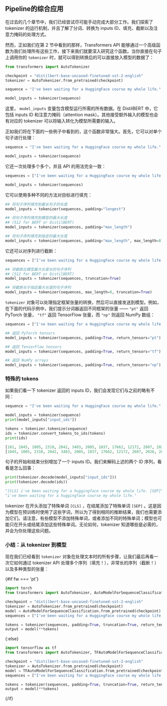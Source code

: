 ## Pipeline的综合应用 

在过去的几个章节中，我们已经尝试尽可能手动完成大部分工作。我们探索了 tokenizer 的运行机制，并且了解了分词、转换为 inputs ID、填充、截断以及注意力掩码的处理方式。

然而，正如我们在第 2 节中看到的那样，Transformers API 能够通过一个高级函数为我们处理所有这些工作，接下来我们就要深入研究这个函数。当你直接在句子上调用你的 `tokenizer` 时，就可以得到转换后的可以直接放入模型的数据了：

```python
from transformers import AutoTokenizer

checkpoint = "distilbert-base-uncased-finetuned-sst-2-english"
tokenizer = AutoTokenizer.from_pretrained(checkpoint)

sequence = "I've been waiting for a HuggingFace course my whole life."

model_inputs = tokenizer(sequence)
```

这里， `model_inputs` 变量包含模型运行所需的所有数据。在 DistilBERT 中，它包括 inputs ID 和注意力掩码（attention mask）。其他接受额外输入的模型也会有对应的 tokenizer 可以将输入转化为模型所需要的输入。

正如我们将在下面的一些例子中看到的，这个函数非常强大。首先，它可以对单个句子进行处理：

```python
sequence = "I've been waiting for a HuggingFace course my whole life."

model_inputs = tokenizer(sequence)
```

它还一次处理多个多个，并且 API 的用法完全一致：

```python
sequences = ["I've been waiting for a HuggingFace course my whole life.", "So have I!"]

model_inputs = tokenizer(sequences)
```

它可以使用多种不同的方法对目标进行填充：

```python
## 将句子序列填充到最长句子的长度
model_inputs = tokenizer(sequences, padding="longest")

## 将句子序列填充到模型的最大长度
## (512 for BERT or DistilBERT)
model_inputs = tokenizer(sequences, padding="max_length")

## 将句子序列填充到指定的最大长度
model_inputs = tokenizer(sequences, padding="max_length", max_length=8)
```

它还可以对序列进行截断：

```python
sequences = ["I've been waiting for a HuggingFace course my whole life.", "So have I!"]

## 将截断比模型最大长度长的句子序列
## (512 for BERT or DistilBERT)
model_inputs = tokenizer(sequences, truncation=True)

## 将截断长于指定最大长度的句子序列
model_inputs = tokenizer(sequences, max_length=8, truncation=True)
```

`tokenizer` 对象可以处理指定框架张量的转换，然后可以直接发送到模型。例如，在下面的代码示例中，我们提示分词器返回不同框架的张量 —— `"pt"` 返回 PyTorch 张量， `"tf"` 返回 TensorFlow 张量，而 `"np"` 则返回 NumPy 数组：

```python
sequences = ["I've been waiting for a HuggingFace course my whole life.", "So have I!"]

## 返回 PyTorch tensors
model_inputs = tokenizer(sequences, padding=True, return_tensors="pt")

## 返回 TensorFlow tensors
model_inputs = tokenizer(sequences, padding=True, return_tensors="tf")

## 返回 NumPy arrays
model_inputs = tokenizer(sequences, padding=True, return_tensors="np")
```

### 特殊的 tokens 

如果我们看一下 tokenizer 返回的 inputs ID，我们会发现它们与之前的略有不同：

```python
sequence = "I've been waiting for a HuggingFace course my whole life."

model_inputs = tokenizer(sequence)
print(model_inputs["input_ids"])

tokens = tokenizer.tokenize(sequence)
ids = tokenizer.convert_tokens_to_ids(tokens)
print(ids)
```

```python
[101, 1045, 1005, 2310, 2042, 3403, 2005, 1037, 17662, 12172, 2607, 2026, 2878, 2166, 1012, 102]
[1045, 1005, 2310, 2042, 3403, 2005, 1037, 17662, 12172, 2607, 2026, 2878, 2166, 1012]
```

句子的开始和结束分别增加了一个 inputs ID。我们来解码上述的两个 ID 序列，看看是怎么回事：

```python
print(tokenizer.decode(model_inputs["input_ids"]))
print(tokenizer.decode(ids))
```

```python
"[CLS] i've been waiting for a huggingface course my whole life. [SEP]"
"i've been waiting for a huggingface course my whole life."
```

 tokenizer 在开头添加了特殊单词 `[CLS]` ，在结尾添加了特殊单词 `[SEP]` 。这是因为模型在预训练时使用了这些字词，所以为了得到相同的推断结果，我们也需要添加它们。请注意，有些模型不添加特殊单词，或者添加不同的特殊单词；模型也可能只在开头或结尾添加这些特殊单词。无论如何，tokenizer 知道哪些是必需的，并会为你处理这些问题。

### 小结：从 tokenizer 到模型 

现在我们已经看到 `tokenizer` 对象在处理文本时的所有步骤，让我们最后再看一次它如何通过 tokenizer  API 处理多个序列（填充！），非常长的序列（截断！）以及多种类型的张量：

{#if fw === 'pt'}
```python
import torch
from transformers import AutoTokenizer, AutoModelForSequenceClassification

checkpoint = "distilbert-base-uncased-finetuned-sst-2-english"
tokenizer = AutoTokenizer.from_pretrained(checkpoint)
model = AutoModelForSequenceClassification.from_pretrained(checkpoint)
sequences = ["I've been waiting for a HuggingFace course my whole life.", "So have I!"]

tokens = tokenizer(sequences, padding=True, truncation=True, return_tensors="pt")
output = model(**tokens)
```
{:else}
```python
import tensorflow as tf
from transformers import AutoTokenizer, TFAutoModelForSequenceClassification

checkpoint = "distilbert-base-uncased-finetuned-sst-2-english"
tokenizer = AutoTokenizer.from_pretrained(checkpoint)
model = TFAutoModelForSequenceClassification.from_pretrained(checkpoint)
sequences = ["I've been waiting for a HuggingFace course my whole life.", "So have I!"]

tokens = tokenizer(sequences, padding=True, truncation=True, return_tensors="tf")
output = model(**tokens)
```
{/if}
